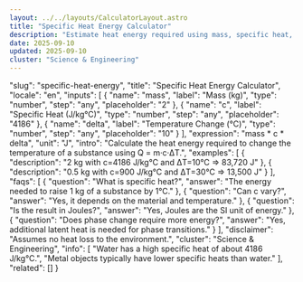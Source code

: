 ```yaml
---
layout: ../../layouts/CalculatorLayout.astro
title: "Specific Heat Energy Calculator"
description: "Estimate heat energy required using mass, specific heat, and temperature change."
date: 2025-09-10
updated: 2025-09-10
cluster: "Science & Engineering"
---
```


  "slug": "specific-heat-energy",
  "title": "Specific Heat Energy Calculator",
  "locale": "en",
  "inputs": [
    { "name": "mass", "label": "Mass (kg)", "type": "number", "step": "any", "placeholder": "2" },
    { "name": "c", "label": "Specific Heat (J/kg°C)", "type": "number", "step": "any", "placeholder": "4186" },
    { "name": "delta", "label": "Temperature Change (°C)", "type": "number", "step": "any", "placeholder": "10" }
  ],
  "expression": "mass * c * delta",
  "unit": "J",
  "intro": "Calculate the heat energy required to change the temperature of a substance using Q = m·c·ΔT.",
  "examples": [
    { "description": "2 kg with c=4186 J/kg°C and ΔT=10°C ⇒ 83,720 J" },
    { "description": "0.5 kg with c=900 J/kg°C and ΔT=30°C ⇒ 13,500 J" }
  ],
  "faqs": [
    { "question": "What is specific heat?", "answer": "The energy needed to raise 1 kg of a substance by 1°C." },
    { "question": "Can c vary?", "answer": "Yes, it depends on the material and temperature." },
    { "question": "Is the result in Joules?", "answer": "Yes, Joules are the SI unit of energy." },
    { "question": "Does phase change require more energy?", "answer": "Yes, additional latent heat is needed for phase transitions." }
  ],
  "disclaimer": "Assumes no heat loss to the environment.",
  "cluster": "Science & Engineering",
  "info": [
    "Water has a high specific heat of about 4186 J/kg°C.",
    "Metal objects typically have lower specific heats than water."
  ],
  "related": []
}

<Calculator schema={schema} />
